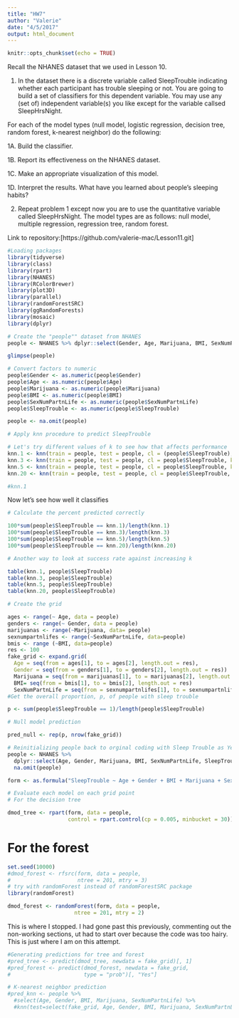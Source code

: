 ```yaml
---
title: "HW7"
author: "Valerie"
date: "4/5/2017"
output: html_document
---
```


```r
knitr::opts_chunk$set(echo = TRUE)
```

Recall the NHANES dataset that we used in Lesson 10. 

1. In the dataset there is a discrete variable called SleepTrouble indicating whether each participant has trouble sleeping or not. You are going to build a set of classifiers for this dependent variable. You may use any (set of) independent variable(s) you like except for the variable callsed SleepHrsNight. 

For each of the model types (null model, logistic regression, decision tree, random forest, k-nearest neighbor) do the following:

1A. Build the classifier.

1B. Report its effectiveness on the NHANES dataset.

1C. Make an appropriate visualization of this model.

1D. Interpret the results. What have you learned about people's sleeping habits?

2. Repeat problem 1 except now you are to use the quantitative variable called SleepHrsNight. The model types are as follows: null model, multiple regression, regression tree, random forest.

Link to repository:[https://github.com/valerie-mac/Lesson11.git]
```r
#Loading packages
library(tidyverse)
library(class)
library(rpart)
library(NHANES)
library(RColorBrewer)
library(plot3D)
library(parallel)
library(randomForestSRC)
library(ggRandomForests)
library(mosaic)
library(dplyr)
```

```r
# Create the "people"" dataset from NHANES 
people <- NHANES %>% dplyr::select(Gender, Age, Marijuana, BMI, SexNumPartnLife, SleepTrouble) %>% na.omit(people)
```


```r
glimpse(people)
```


```r
# Convert factors to numeric
people$Gender <- as.numeric(people$Gender)
people$Age <- as.numeric(people$Age)
people$Marijuana <- as.numeric(people$Marijuana)
people$BMI <- as.numeric(people$BMI)
people$SexNumPartnLife <- as.numeric(people$SexNumPartnLife)
people$SleepTrouble <- as.numeric(people$SleepTrouble)

people <- na.omit(people)
```


```r
# Apply knn procedure to predict SleepTrouble

# Let's try different values of k to see how that affects performance
knn.1 <- knn(train = people, test = people, cl = (people$SleepTrouble), k = 1)
knn.3 <- knn(train = people, test = people, cl = people$SleepTrouble, k = 3)
knn.5 <- knn(train = people, test = people, cl = people$SleepTrouble, k = 5)
knn.20 <- knn(train = people, test = people, cl = people$SleepTrouble, k = 20)

#knn.1

```
Now let's see how well it classifies

```r

# Calculate the percent predicted correctly

100*sum(people$SleepTrouble == knn.1)/length(knn.1)
100*sum(people$SleepTrouble == knn.3)/length(knn.3)
100*sum(people$SleepTrouble == knn.5)/length(knn.5)
100*sum(people$SleepTrouble == knn.20)/length(knn.20)

```

```r
# Another way to look at success rate against increasing k

table(knn.1, people$SleepTrouble)
table(knn.3, people$SleepTrouble)
table(knn.5, people$SleepTrouble)
table(knn.20, people$SleepTrouble)
```

```r

# Create the grid

ages <- range(~ Age, data = people)
genders <- range(~ Gender, data = people)
marijuanas <- range(~Marijuana, data= people)
sexnumpartnlifes <- range(~SexNumPartnLife, data=people)
bmis <- range (~BMI, data=people)
res <- 100
fake_grid <- expand.grid(
  Age = seq(from = ages[1], to = ages[2], length.out = res),
  Gender = seq(from = genders[1], to = genders[2], length.out = res))
  Marijuana = seq(from = marijuanas[1], to = marijuanas[2], length.out = res)
  BMI= seq(from = bmis[1], to = bmis[2], length.out = res)
  SexNumPartnLife = seq(from = sexnumpartnlifes[1], to = sexnumpartnlifes[2], length.out = res)
#Get the overall proportion, p, of people with sleep trouble
```
```r
p <- sum(people$SleepTrouble == 1)/length(people$SleepTrouble)
```
```r
# Null model prediction

pred_null <- rep(p, nrow(fake_grid))
```
```r
# Reinitializing people back to orginal coding with Sleep Trouble as Yes and No
people <- NHANES %>% 
  dplyr::select(Age, Gender, Marijuana, BMI, SexNumPartnLife, SleepTrouble) %>% 
  na.omit(people)

form <- as.formula("SleepTrouble ~ Age + Gender + BMI + Marijuana + SexNumPartnLife")
```
```r
# Evaluate each model on each grid point
# For the decision tree

dmod_tree <- rpart(form, data = people, 
                   control = rpart.control(cp = 0.005, minbucket = 30))
```
# For the forest
```r
set.seed(10000)
#dmod_forest <- rfsrc(form, data = people, 
#                     ntree = 201, mtry = 3)
# try with randomForest instead of randomForestSRC package
library(randomForest)
```

```r
dmod_forest <- randomForest(form, data = people, 
                     ntree = 201, mtry = 2)
```
This is where I stopped. I had gone past this previously, commenting out the non-working sections, ut had to start over because the code was too hairy. This is just where I am on this attempt.

```r
#Generating predictions for tree and forest
#pred_tree <- predict(dmod_tree, newdata = fake_grid)[, 1]
#pred_forest <- predict(dmod_forest, newdata = fake_grid, 
#                       type = "prob")[, "Yes"]
```

```r
# K-nearest neighbor prediction
#pred_knn <- people %>%
  #select(Age, Gender, BMI, Marijuana, SexNumPartnLife) %>%
  #knn(test=select(fake_grid, Age, Gender, BMI, Marijuana, SexNumPartnLife), cl = people$SleepTrouble, k=5) 

```
